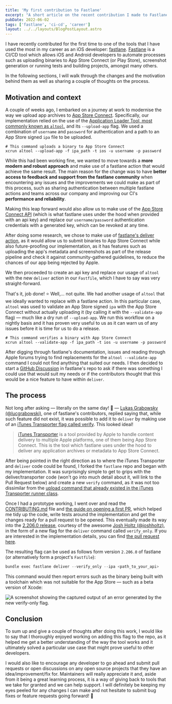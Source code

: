 ```yaml
---
title: 'My first contribution to Fastlane'
excerpt: "A short article on the recent contribution I made to Fastlane's open source project."
pubDate: 2022-06-02
tags: ['fastlane', 'ci-cd', 'career']
layout: ../../layouts/BlogPostLayout.astro
---
```


I have recently contributed for the first time to one of the tools that I have used the most in my career as an iOS developer: [fastlane](https://github.com/fastlane/fastlane). [Fastlane](https://github.com/fastlane/fastlane) is a CI/CD tool which allows iOS and Android developers to automate processes such as uploading binaries to App Store Connect (or Play Store), screenshot generation or running tests and building projects, amongst many others.

In the following sections, I will walk through the changes and the motivation behind them as well as sharing a couple of thoughts on the process.

## Motivation and context

A couple of weeks ago, I embarked on a journey at work to modernise the way we upload app archives to [App Store Connect](https://appstoreconnect.apple.com). Specifically, our implementation relied on the use of the [Application Loader Tool, most commonly known as `altool`](https://keith.github.io/xcode-man-pages/altool.1.html), and its `--upload-app` flag. We used a combination of `username` and `password` for authentication and a path to an App Store signed `ipa` file to be uploaded.

```bash:Terminal
# This command uploads a binary to App Store Connect
xcrun altool --upload-app -f ipa_path -t ios -u username -p password
```

While this had been working fine, we wanted to move towards a **more modern and robust approach** and make use of a fastlane action that would achieve the same result. The main reason for the change was to have **better access to feedback and support from the fastlane community** when encountering any issues and the improvements we could make as part of this process, such as sharing authentication between multiple fastlane actions and teams across our company and improving our CI's **performance and reliability**.

Making this leap forward would also allow us to make use of the [App Store Connect API](https://developer.apple.com/documentation/appstoreconnectapi) (which is what fastlane uses under the hood when provided with an api key) and replace our `username/password` authentication credentials with a generated key, which can be revoked at any time.

After doing some research, we chose to make use of [fastlane's deliver action](https://docs.fastlane.tools/actions/deliver), as it would allow us to submit binaries to App Store Connect while also future-proofing our implementation, as it has features such as uploading the app's metadata and screenshots as part of the release pipeline and check it against community-gathered guidelines, to reduce the chances of our app being rejected by Apple.

We then proceeded to create an api key and replace our usage of `altool` with the new `deliver` action in our `Fastfile`, which I have to say was very straight-forward.

That's it, job done! ⭐️ Well,... not quite. We had another usage of `altool` that we ideally wanted to replace with a fastlane action. In this particular case, `altool` was used to validate an App Store signed `ipa` with the App Store Connect without actually uploading it (by calling it with the `--validate-app` flag) — much like a dry run of `--upload-app`. We run this workflow on a nightly basis and it has proven very useful to us as it can warn us of any issues before it is time for us to do a release.

```bash:Terminal
# This command verifies a binary with App Store Connect
xcrun altool --validate-app -f ipa_path -t ios -u username -p password
```

After digging through fastlane's documentation, issues and reading through Apple forums trying to find replacements for the `altool --validate-app` command I could not find anything that suited our needs. I then decided to start a [GitHub Discussion](https://github.com/fastlane/fastlane/discussions/20204) in fastlane's repo to ask if there was something I could use that would suit my needs or if the contributors thought that this would be a nice feature to have within `deliver`.

## The process

Not long after asking — literally on the same day! 🤩 — [Lukas Grabowsky (@lucgrabowski)](https://github.com/lucgrabowski), one of fastlane's contributors, replied saying that, while such feature did not exist, it was possible to add it to `deliver` by making use of an [iTunes Transporter flag called verify](https://help.apple.com/itc/transporteruserguide/en.lproj/static.html#apdATD1E2248-D1E1A1303-D1E2248A1126). This looked ideal!

> [iTunes Transporter](https://help.apple.com/itc/transporteruserguide/en.lproj/static.html#itc16ef2f321) is a tool provided by Apple to handle content delivery to multiple Apple platforms, one of them being App Store Connect. This is the tool which fastlane uses under the hood to deliver any application archives or metadata to App Store Connect.

After being pointed in the right direction as to where the iTunes Transporter and `deliver` code could be found, I forked the `fastlane` repo and began with my implementation. It was surprisingly simple to get to grips with the deliver/transporter code (won't go into much detail about it, will link to the Pull Request below) and create a new `verify` command, as it was not too dissimilar from the [upload command that already existed in the iTunes Transporter runner class](https://github.com/fastlane/fastlane/blob/master/fastlane_core/lib/fastlane_core/itunes_transporter.rb#L542).

Once I had a prototype working, I went over and read the [CONTRIBUTING.md](https://github.com/fastlane/fastlane/blob/master/CONTRIBUTING.md) file and [the guide on opening a first PR](https://github.com/fastlane/fastlane/blob/master/YourFirstPR.md), which helped me tidy up the code, write tests around the implementation and get the changes ready for a pull request to be opened. This eventually made its way into the [2.206.0 release](https://twitter.com/FastlaneTools/status/1526782301060976640), courtesy of the awesome [Josh Holtz (@joshholtz)](https://twitter.com/joshdholtz), in the form of a new flag for the `deliver` command called `verify_only`. If you are interested in the implementation details, you can find [the pull request here](https://github.com/fastlane/fastlane/pull/20247).

The resulting flag can be used as follows form version `2.206.0` of fastlane (or alternatively form a project's `Fastfile`):

```swift
bundle exec fastlane deliver --verify_only --ipa <path_to_your_api>
```

This command would then report errors such as the binary being built with a toolchain which was not suitable for the App Store — such as a beta version of Xcode:

![A screenshot showing the captured output of an error generated by the new verify-only flag.](/assets/posts/my-first-contribution-to-fastlane/error-output.png)

## Conclusion

To sum up and give a couple of thoughts after doing this work, I would like to say that I thoroughly enjoyed working on adding this flag to the repo, as it helped me get a better understanding of the way the tool works and it ultimately solved a particular use case that might prove useful to other developers.

I would also like to encourage any developer to go ahead and submit pull requests or open discussions on any open source projects that they have an idea/improvement/fix for. Maintainers will really appreciate it and, aside from it being a great learning process, it is a way of giving back to tools that we take for granted and we can help support. I will definitely be keeping my eyes peeled for any changes I can make and not hesitate to submit bug fixes or feature requests going forward! 🚀
